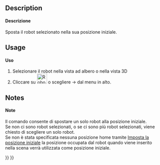 <languages/>

<div class="mw-translate-fuzzy">
{{Docnav/it|[[Robot_SetHomePos/it|Imposta la posizione iniziale]]|[[Robot_CreateTrajectory/it|Crea una traiettoria]]|[[Robot_Workbench/it|Robot]]|IconL=Robot_SetHomePos.png|IconC=Workbench_Robot.svg|IconR=Robot_CreateTrajectory.png}}
</div>

<div class="mw-translate-fuzzy">
{{GuiCommand/it|Name=Robot RestoreHomePos|Name/it=Sposta alla posizione di partenza|Workbenches=[[Robot_Workbench/it|Robot]]|MenuLocation=Robot → Sposta alla posizione di partenza}}
</div>

==Description==

<div class="mw-translate-fuzzy">
====Descrizione====
Sposta il robot selezionato nella sua posizione iniziale.
</div>

==Usage==

<div class="mw-translate-fuzzy">
====Uso====
#Selezionare il robot nella vista ad albero o nella vista 3D
#Cliccare su [[Image:Robot_RestoreHomePos.png|32px]] o scegliere {{KEY| Robot}}  →  {{KEY|[[Image:Robot_RestoreHomePos.png|32px]] Sposta alla posizione iniziale}} dal menu in alto.
</div>

==Notes==

<div class="mw-translate-fuzzy">
====Note====
Il comando consente di spostare un solo robot alla posizione iniziale.
<br />
Se non ci sono robot selezionati, o se ci sono più robot selezionati, viene chiesto di scegliere un solo robot.
<br />
Se non è stata specificata nessuna posizione home tramite [[Robot_SetHomePos/it|Imposta la posizione iniziale]] la posizione occupata dal robot quando viene inserito nella scena verrà utilizzata come posizione iniziale.
</div>


<div class="mw-translate-fuzzy">
{{Docnav/it|[[Robot_SetHomePos/it|Imposta la posizione iniziale]]|[[Robot_CreateTrajectory/it|Crea una traiettoria]]|[[Robot_Workbench/it|Robot]]|IconL=Robot_SetHomePos.png|IconC=Workbench_Robot.svg|IconR=Robot_CreateTrajectory.png}}
</div>

{{Robot_Tools_navi{{#translation:}}}}
{{Userdocnavi{{#translation:}}}}